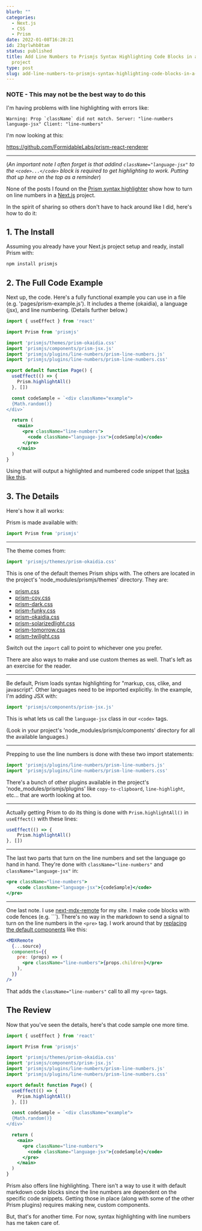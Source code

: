 ```yaml
---
blurb: ""
categories:
  - Next.js
  - CSS
  - Prism
date: 2022-01-08T16:28:21
id: 23qrlwhb8tam
status: published
title: Add Line Numbers to Prismjs Syntax Highlighting Code Blocks in a Next.js
  project
type: post
slug: add-line-numbers-to-prismjs-syntax-highlighting-code-blocks-in-a-next-js-project--23qrlwhb8tam
---
```


### NOTE - This may not be the best way to do this

I'm having problems with line highlighting with errors like:

```
Warning: Prop `className` did not match. Server: "line-numbers language-jsx" Client: "line-numbers"
```

I'm now looking at this:

https://github.com/FormidableLabs/prism-react-renderer


---

(_An important note I often forget is that addind <code>className="language-jsx"</code> to the `<code>...</code>` block is required to get highlighting to work. Putting that up here on the top as a reminder_)

None of the posts I found on the [Prism syntax highlighter](https://prismjs.com/) show how to turn on line numbers in a [Next.js](https://nextjs.org/) project. 

In the spirit of sharing so others don't have to hack around like I did, here's how to do it:

## 1. The Install

Assuming you already have your Next.js project setup and ready, install Prism with:

```bash
npm install prismjs
```

## 2. The Full Code Example

Next up, the code. Here's a fully functional example you can use in a file (e.g. 'pages/prism-example.js'). It includes a theme (okaidia), a language (jsx), and line numbering. (Details further below.)


```jsx
import { useEffect } from 'react'

import Prism from 'prismjs'

import 'prismjs/themes/prism-okaidia.css'
import 'prismjs/components/prism-jsx.js'
import 'prismjs/plugins/line-numbers/prism-line-numbers.js'
import 'prismjs/plugins/line-numbers/prism-line-numbers.css'

export default function Page() {
  useEffect(() => {
    Prism.highlightAll()
  }, [])

  const codeSample = `<div className="example">
  {Math.random()}
</div>`

  return (
    <main>
      <pre className="line-numbers">
        <code className="language-jsx">{codeSample}</code>
      </pre>
    </main>
  )
}
```

Using that will output a highlighted and numbered code snippet that [looks like this](https://scratchpad.alanwsmith.com/prism-minimal-example-with-line-numbers-and-theme).


## 3. The Details

Here's how it all works:

Prism is made available with:

```jsx
import Prism from 'prismjs'
```

---

The theme comes from:

```jsx
import 'prismjs/themes/prism-okaidia.css'
```

This is one of the default themes Prism ships with. The others are located in the project's 'node_modules/prismjs/themes' directory. They are:

- [prism.css](https://scratchpad.alanwsmith.com/prism-default-theme-examples/prism)
- [prism-coy.css](https://scratchpad.alanwsmith.com/prism-default-theme-examples/coy)
- [prism-dark.css](https://scratchpad.alanwsmith.com/prism-default-theme-examples/dark)
- [prism-funky.css](https://scratchpad.alanwsmith.com/prism-default-theme-examples/funky)
- [prism-okaidia.css](https://scratchpad.alanwsmith.com/prism-default-theme-examples/okaidia)
- [prism-solarizedlight.css](https://scratchpad.alanwsmith.com/prism-default-theme-examples/solarizedlight)
- [prism-tomorrow.css](https://scratchpad.alanwsmith.com/prism-default-theme-examples/tomorrow)
- [prism-twilight.css](https://scratchpad.alanwsmith.com/prism-default-theme-examples/twilight)

Switch out the `import` call to point to whichever one you prefer.

There are also ways to make and use custom themes as well. That's left as an exercise for the reader. 

--- 

Be default, Prism loads syntax highlighting for "markup, css, clike, and javascript". Other languages need to be imported explicitly. In the example, I'm adding JSX with:

```jsx
import 'prismjs/components/prism-jsx.js'
```

This is what lets us call the <code className="language-jsx border border-black">language-jsx</code> class in our <code className="border border-black language-markup">&lt;code&gt;</code> tags.

(Look in your project's 'node_modules/prismjs/components' directory for all the available languages.)

---

Prepping to use the line numbers is done with these two import statements:

```jsx
import 'prismjs/plugins/line-numbers/prism-line-numbers.js'
import 'prismjs/plugins/line-numbers/prism-line-numbers.css'
```

There's a bunch of other plugins available in the project's 'node_modules/prismjs/plugins' like <code className="language-bash">copy-to-clipboard</code>, <code className="language-bash">line-highlight</code>, etc... that are worth looking at too.

---

Actually getting Prism to do its thing is done with <code className="language-jsx">Prism.highlightAll()</code> in <code className="language-jsx">useEffect()</code> with these lines: 

```jsx
useEffect(() => {
    Prism.highlightAll()
}, [])
```


---

The last two parts that turn on the line numbers and set the language go hand in hand. They're done with <code className="language-jsx">className="line-numbers"</code> and <code className="language-jsx">className="language-jsx"</code> in:


```jsx
<pre className="line-numbers">
    <code className="language-jsx">{codeSample}</code>
</pre>
```

---

One last note. I use [next-mdx-remote](https://github.com/hashicorp/next-mdx-remote) for my site. I make code blocks with code fences (e.g. &grave;&grave;&grave;). There's no way in the markdown to send a signal to turn on the line numbers in the <code className="language-markdown">&lt;pre&gt;</code> tag. I work around that by [replacing the default components](https://github.com/hashicorp/next-mdx-remote#replacing-default-components) like this:

```jsx
<MDXRemote
  {...source}
  components={{
    pre: (props) => (
      <pre className="line-numbers">{props.children}</pre>
    ),
  }}
/>
```

That adds the <code className="language-jsx">className="line-numbers"</code> call to all my <code className="language-markdown">&lt;pre&gt;</code> tags. 


## The Review

Now that you've seen the details, here's that code sample one more time.

```jsx
import { useEffect } from 'react'

import Prism from 'prismjs'

import 'prismjs/themes/prism-okaidia.css'
import 'prismjs/components/prism-jsx.js'
import 'prismjs/plugins/line-numbers/prism-line-numbers.js'
import 'prismjs/plugins/line-numbers/prism-line-numbers.css'

export default function Page() {
  useEffect(() => {
    Prism.highlightAll()
  }, [])

  const codeSample = `<div className="example">
  {Math.random()}
</div>`

  return (
    <main>
      <pre className="line-numbers">
        <code className="language-jsx">{codeSample}</code>
      </pre>
    </main>
  )
}
```

Prism also offers line highlighting. There isn't a way to use it with default markdown code blocks since the line numbers are dependent on the specific code snippets. Getting those in place (along with some of the other Prism plugins) requires making new, custom components. 

But, that's for another time. For now, syntax highlighting with line numbers has me taken care of.



